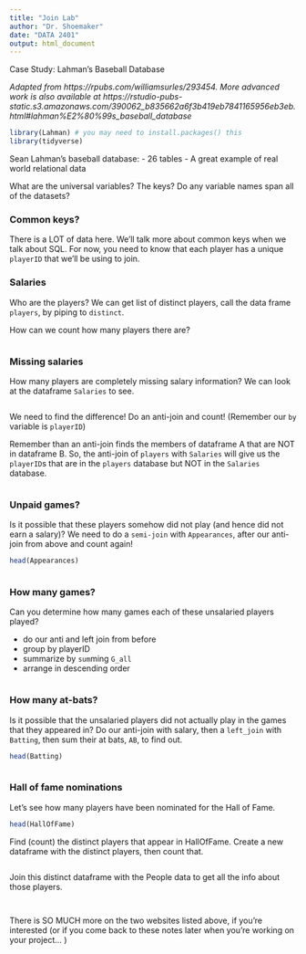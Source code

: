 ```yaml
---
title: "Join Lab"
author: "Dr. Shoemaker"
date: "DATA 2401"
output: html_document
---
```


Case Study: Lahman’s Baseball Database

*Adapted from https://rpubs.com/williamsurles/293454. More advanced work is also available at https://rstudio-pubs-static.s3.amazonaws.com/390062_b835662a6f3b419eb7841165956eb3eb.html#lahman%E2%80%99s_baseball_database*

```r
library(Lahman) # you may need to install.packages() this
library(tidyverse)
```

Sean Lahman’s baseball database:
- 26 tables
- A great example of real world relational data

What are the universal variables? The keys?  Do any variable names span all of the datasets?





### Common keys?

There is a LOT of data here. We'll talk more about common keys when we talk about SQL. For now, you need to know that each player has a unique `playerID` that we'll be using to join. 



### Salaries

Who are the players? We can get list of distinct players, call the data frame `players`, by piping to `distinct`. 

How can we count how many players there are?

```r

```


### Missing salaries

How many players are completely missing salary information? We can look at the dataframe `Salaries` to see. 

```r



```


We need to find the difference! Do an anti-join and count! (Remember our `by` variable is `playerID`)

Remember than an anti-join finds the members of dataframe A that are NOT in dataframe B. So, the anti-join of `players` with `Salaries` will give us the `playerID`s that are in the `players` database but NOT in the `Salaries` database. 

```r


```

### Unpaid games?

Is it possible that these players somehow did not play (and hence did not earn a salary)? We need to do a `semi-join` with `Appearances`, after our anti-join from above and count again! 

```r
head(Appearances)
```

```r

```

### How many games?

Can you determine how many games each of these unsalaried players played?

 - do our anti and left join from before
 - group by playerID
 - summarize by `sum`ming `G_all`
 - arrange in descending order 
 
```r

```


### How many at-bats?

Is it possible that the unsalaried players did not actually play in the games that they appeared in? Do our anti-join with salary, then a `left_join` with `Batting`, then sum their at bats, `AB`,  to find out.

```r
head(Batting)
```

```r


```


### Hall of fame nominations

Let’s see how many players have been nominated for the Hall of Fame.

```r
head(HallOfFame)
```

Find (count) the distinct players that appear in HallOfFame. Create a new dataframe with the distinct players, then count that. 

```r

```

Join this distinct dataframe with the People data to get all the info about those players. 

```r

```

```r

```



There is SO MUCH more on the two websites listed above, if you're interested (or if you come back to these notes later when you're working on your project... )



